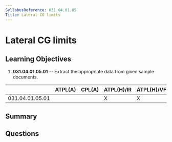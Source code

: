```yaml
---
SyllabusReference: 031.04.01.05
Title: Lateral CG limits
---
```


# Lateral CG limits

## Learning Objectives

1. **031.04.01.05.01** -- Extract the appropriate data from given sample
   documents.

|                 | ATPL(A) | CPL(A) | ATPL(H)/IR | ATPL(H)/VFR | CPL(H) | IR  | CBIR(A) |
| --------------- | ------- | ------ | ---------- | ----------- | ------ | --- | ------- |
| 031.04.01.05.01 |         |        | X          | X           | X      |     |         |

## Summary

## Questions
